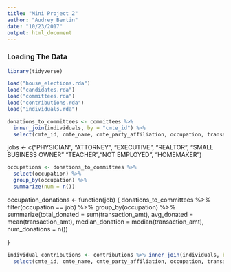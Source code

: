 ```yaml
---
title: "Mini Project 2"
author: "Audrey Bertin"
date: "10/23/2017"
output: html_document
---
```

### Loading The Data

```r
library(tidyverse)

load("house_elections.rda")
load("candidates.rda")
load("committees.rda")
load("contributions.rda")
load("individuals.rda")
```


```r

donations_to_committees <- committees %>% 
  inner_join(individuals, by = "cmte_id") %>%
  select(cmte_id, cmte_name, cmte_party_affiliation, occupation, transaction_amt)

```


jobs <- c("PHYSICIAN", "ATTORNEY", "EXECUTIVE", "REALTOR", "SMALL BUSINESS OWNER" "TEACHER","NOT EMPLOYED", "HOMEMAKER")

```r
occupations <- donations_to_committees %>%
  select(occupation) %>%
  group_by(occupation) %>%
  summarize(num = n())

```


occupation_donations <- function(job) {
  donations_to_committees %>%
  filter(occupation == job) %>%
  group_by(occupation) %>%
  summarize(total_donated = sum(transaction_amt), avg_donated = mean(transaction_amt), median_donation = median(transaction_amt), num_donations = n())

}

```r
individual_contributions <- contributions %>% inner_join(individuals, by = "cmte_id") %>%
  select(cmte_id, cmte_name, cmte_party_affiliation, occupation, transaction_amt, cand_id)
```

